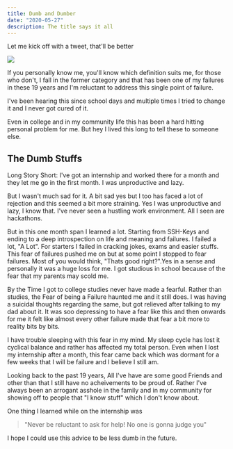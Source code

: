 ```yaml
---
title: Dumb and Dumber
date: "2020-05-27"
description: The title says it all
---
```

Let me kick off with a tweet, that'll be better

![](/img/feynman.png)

If you personally know me, you'll know which definition suits me, for those who don't, I fall in the former category and that has been one of my failures in these 19 years and I'm reluctant to address this single point of failure.

I've been hearing this since school days and multiple times I tried to change it and I never got cured of it.

Even in college and in my community life this has been a hard hitting personal problem for me. But hey I lived this long to tell these to someone else.

## The Dumb Stuffs
Long Story Short: I've got an internship and worked there for a month and they let me go in the first month. I was unproductive and lazy.

But I wasn't much sad for it. A bit sad yes but I too has faced a lot of rejection and this seemed a bit more straining. Yes I was unproductive and lazy, I know that. I've never seen a hustling work environment. All I seen are hackathons.

But in this one month span I learned a lot. Starting from SSH-Keys and ending to a deep introspection on life and meaning and failures. I failed a lot, "A Lot". For starters I failed in cracking jokes, exams and easier stuffs. This fear of failures pushed me on but at some point I stopped to fear failures. 
Most of you would think, "Thats good right?".Yes in a sense and personally it was a huge loss for me. I got studious in school because of the fear that my parents may scold me. 

By the Time I got to college studies never have made a fearful. Rather than studies, the Fear of being a Failure haunted me and it still does. I was having a suicidal thoughts regarding the same, but got relieved after talking to my dad about it. It was soo depressing to have a fear like this and then onwards for me it felt like almost every other failure made that fear a bit more to reality bits by bits.

I have trouble sleeping with this fear in my mind. My sleep cycle has lost it cyclical balance and rather has affected my total person. Even when I lost my internship after a month, this fear came back which was dormant for a few weeks that I will be failure and I believe I still am. 

Looking back to the past 19 years, All I've have are some good Friends and other than that I still have no acheivements to be proud of. Rather I've always been an arrogant asshole in the family and in my community for showing off to people that "I know stuff" which I don't know about. 

One thing I learned while on the internship was 
> "Never be reluctant to ask for help! No one is gonna judge you"

I hope I could use this advice to be less dumb in the future.